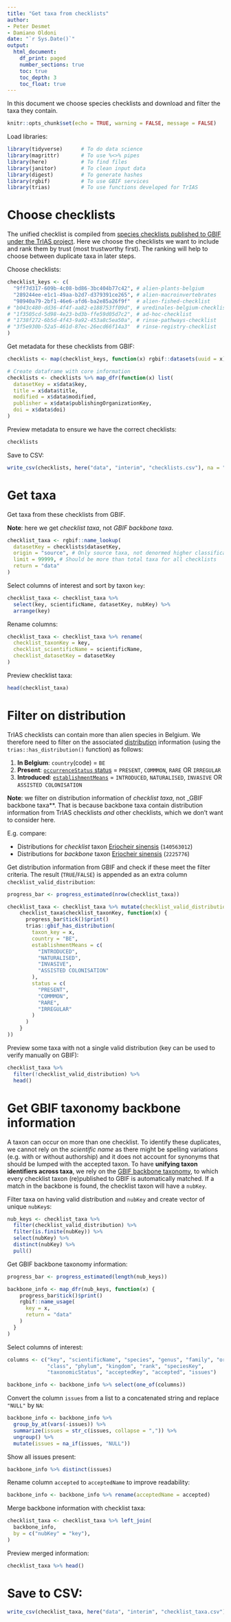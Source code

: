 ```yaml
---
title: "Get taxa from checklists"
author:
- Peter Desmet
- Damiano Oldoni
date: "`r Sys.Date()`"
output:
  html_document:
    df_print: paged
    number_sections: true
    toc: true
    toc_depth: 3
    toc_float: true
---
```


In this document we choose species checklists and download and filter the taxa they contain.

```r
knitr::opts_chunk$set(echo = TRUE, warning = FALSE, message = FALSE)
```

Load libraries:

```r
library(tidyverse)      # To do data science
library(magrittr)       # To use %<>% pipes
library(here)           # To find files
library(janitor)        # To clean input data
library(digest)         # To generate hashes
library(rgbif)          # To use GBIF services
library(trias)          # To use functions developed for TrIAS
```

# Choose checklists

The unified checklist is compiled from [species checklists published to GBIF under the TrIAS project](https://www.gbif.org/dataset/search?type=CHECKLIST&project_id=trias). Here we choose the checklists we want to include and rank them by trust (most trustworthy first). The ranking will help to choose between duplicate taxa in later steps.

Choose checklists:

```r
checklist_keys <- c(
  "9ff7d317-609b-4c08-bd86-3bc404b77c42", # alien-plants-belgium
  "289244ee-e1c1-49aa-b2d7-d379391ce265", # alien-macroinvertebrates
  "98940a79-2bf1-46e6-afd6-ba2e85a26f9f"  # alien-fished-checklist
# "b043c480-dd36-4f4f-aa82-e188753ff09d", # uredinales-belgium-checklist
# "1f3505cd-5d98-4e23-bd3b-ffe59d05d7c2", # ad-hoc-checklist
# "1738f272-6b5d-4f43-9a92-453a8c5ea50a", # rinse-pathways-checklist
# "3f5e930b-52a5-461d-87ec-26ecd66f14a3"  # rinse-registry-checklist
)
```

Get metadata for these checklists from GBIF:

```r
checklists <- map(checklist_keys, function(x) rgbif::datasets(uuid = x))

# Create dataframe with core information
checklists <- checklists %>% map_dfr(function(x) list(
  datasetKey = x$data$key,
  title = x$data$title,
  modified = x$data$modified,
  publisher = x$data$publishingOrganizationKey,
  doi = x$data$doi)
)
```

Preview metadata to ensure we have the correct checklists:

```r
checklists
```

Save to CSV:

```r
write_csv(checklists, here("data", "interim", "checklists.csv"), na = "")
```

# Get taxa

Get taxa from these checklists from GBIF.

**Note**: here we get _checklist taxa_, not _GBIF backbone taxa_.

```r
checklist_taxa <- rgbif::name_lookup(
  datasetKey = checklists$datasetKey,
  origin = "source", # Only source taxa, not denormed higher classification taxa
  limit = 99999, # Should be more than total taxa for all checklists
  return = "data"
)
```

Select columns of interest and sort by taxon `key`:

```r
checklist_taxa <- checklist_taxa %>%
  select(key, scientificName, datasetKey, nubKey) %>%
  arrange(key)
```

Rename columns:

```r
checklist_taxa <- checklist_taxa %>% rename(
  checklist_taxonKey = key,
  checklist_scientificName = scientificName,
  checklist_datasetKey = datasetKey
)
```

Preview checklist taxa:

```r
head(checklist_taxa)
```

# Filter on distribution

TrIAS checklists can contain more than alien species in Belgium. We therefore need to filter on the associated [distribution](http://rs.gbif.org/extension/gbif/1.0/distribution.xml) information (using the `trias::has_distribution()` function) as follows:

1. **In Belgium**: `country`(code) = `BE`
2. **Present**: [`occurrenceStatus` status](https://gbif.github.io/gbif-api/apidocs/org/gbif/api/vocabulary/OccurrenceStatus.html) = `PRESENT`, `COMMMON`, `RARE` OR `IRREGULAR`
2. **Introduced**: [`establishmentMeans`](http://gbif.github.io/parsers/apidocs/org/gbif/api/vocabulary/EstablishmentMeans.html) = `INTRODUCED`,  `NATURALISED`, `INVASIVE` OR `ASSISTED COLONISATION`

**Note**: we filter on distribution information of _checklist taxa_, not _GBIF backbone taxa**. That is because backbone taxa contain distribution information from TrIAS checklists _and_ other checklists, which we don't want to consider here.

E.g. compare:

* Distributions for _checklist_ taxon [Eriocheir sinensis](https://api.gbif.org/v1/species/140563012/distributions) (`140563012`)
* Distributions for _backbone_ taxon [Eriocheir sinensis](https://api.gbif.org/v1/species/2225776/distributions) (`2225776`)

Get distribution information from GBIF and check if these meet the filter criteria. The result (`TRUE`/`FALSE`) is appended as an extra column `checklist_valid_distribution`:

```r
progress_bar <- progress_estimated(nrow(checklist_taxa))

checklist_taxa <- checklist_taxa %>% mutate(checklist_valid_distribution = map_lgl(
    checklist_taxa$checklist_taxonKey, function(x) {
      progress_bar$tick()$print()
      trias::gbif_has_distribution(
        taxon_key = x,
        country = "BE",
        establishmentMeans = c(
          "INTRODUCED",
          "NATURALISED", 
          "INVASIVE",
          "ASSISTED COLONISATION"
        ),
        status = c(
          "PRESENT",
          "COMMMON",
          "RARE",
          "IRREGULAR"
        )
      )
    }
))
```

Preview some taxa with not a single valid distribution (key can be used to verify manually on GBIF):

```r
checklist_taxa %>%
  filter(!checklist_valid_distribution) %>%
  head()
```

# Get GBIF taxonomy backbone information

A taxon can occur on more than one checklist. To identify these duplicates, we cannot rely on the _scientific name_ as there might be spelling variations (e.g. with or without authorship) and it does not account for synonyms that should be lumped with the accepted taxon. To have **unifying taxon identifiers across taxa**, we rely on the [GBIF backbone taxonomy](https://doi.org/10.15468/39omei), to which every checklist taxon (re)published to GBIF is automatically matched. If a match in the backbone is found, the checklist taxon will have a `nubKey`.

Filter taxa on having valid distribution and `nubKey` and create vector of unique `nubKey`s:

```r
nub_keys <- checklist_taxa %>%
  filter(checklist_valid_distribution) %>%
  filter(is.finite(nubKey)) %>%
  select(nubKey) %>%
  distinct(nubKey) %>%
  pull()
```

Get GBIF backbone taxonomy information:

```r
progress_bar <- progress_estimated(length(nub_keys))

backbone_info <- map_dfr(nub_keys, function(x) {
    progress_bar$tick()$print()
    rgbif::name_usage(
      key = x,
      return = "data"
    )
  }
)
```

Select columns of interest:

```r
columns <- c("key", "scientificName", "species", "genus", "family", "order",
             "class", "phylum", "kingdom", "rank", "speciesKey", 
             "taxonomicStatus", "acceptedKey", "accepted", "issues")

backbone_info <- backbone_info %>% select(one_of(columns))
```

Convert the column `issues` from a list to a concatenated string and replace `"NULL"` by `NA`:

```r
backbone_info <- backbone_info %>%
  group_by_at(vars(-issues)) %>%
  summarize(issues = str_c(issues, collapse = ",")) %>%
  ungroup() %>%
  mutate(issues = na_if(issues, "NULL"))
```

Show all issues present:

```r
backbone_info %>% distinct(issues)
```

Rename column `accepted` to `acceptedName` to improve readability:

```r
backbone_info <- backbone_info %>% rename(acceptedName = accepted)
```

Merge backbone information with checklist taxa:

```r
checklist_taxa <- checklist_taxa %>% left_join(
  backbone_info, 
  by = c("nubKey" = "key"),
)
```

Preview merged information:

```r
checklist_taxa %>% head()
```

# Save to CSV:

```r
write_csv(checklist_taxa, here("data", "interim", "checklist_taxa.csv"), na = "")
```
